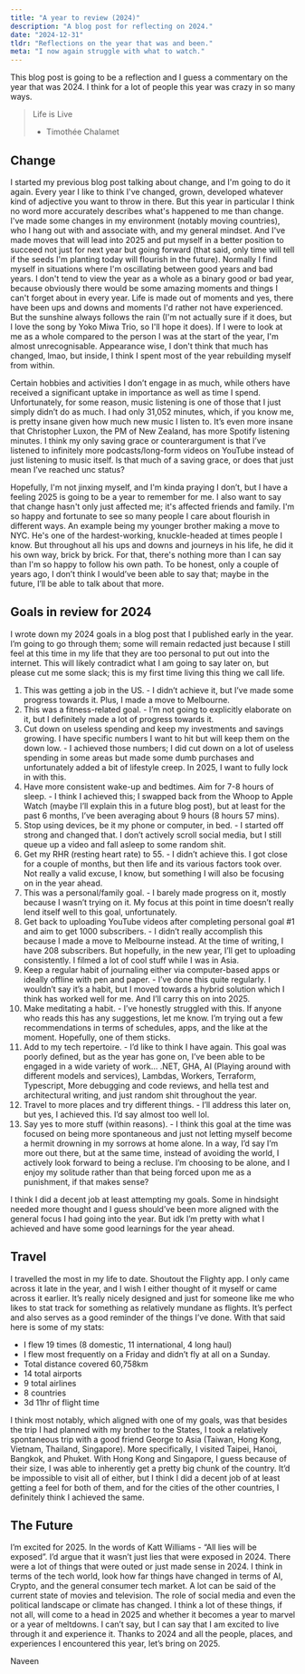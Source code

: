 ```yaml
---
title: "A year to review (2024)"
description: "A blog post for reflecting on 2024."
date: "2024-12-31"
tldr: "Reflections on the year that was and been."
meta: "I now again struggle with what to watch."
---
```


This blog post is going to be a reflection and I guess a commentary on the year that was 2024. I think for a lot of people this year was crazy in so many ways.

> Life is Live
>
> - Timothée Chalamet

## Change

I started my previous blog post talking about change, and I'm going to do it again. Every year I like to think I've changed, grown, developed whatever kind of adjective you want to throw in there. But this year in particular I think no word more accurately describes what's happened to me than change. I've made some changes in my environment (notably moving countries), who I hang out with and associate with, and my general mindset. And I've made moves that will lead into 2025 and put myself in a better position to succeed not just for next year but going forward (that said, only time will tell if the seeds I'm planting today will flourish in the future). Normally I find myself in situations where I'm oscillating between good years and bad years. I don't tend to view the year as a whole as a binary good or bad year, because obviously there would be some amazing moments and things I can't forget about in every year. Life is made out of moments and yes, there have been ups and downs and moments I'd rather not have experienced. But the sunshine always follows the rain (I'm not actually sure if it does, but I love the song by Yoko Miwa Trio, so I'll hope it does). If I were to look at me as a whole compared to the person I was at the start of the year, I'm almost unrecognisable. Appearance wise, I don't think that much has changed, lmao, but inside, I think I spent most of the year rebuilding myself from within.

Certain hobbies and activities I don’t engage in as much, while others have received a significant uptake in importance as well as time I spend. Unfortunately, for some reason, music listening is one of those that I just simply didn’t do as much. I had only 31,052 minutes, which, if you know me, is pretty insane given how much new music I listen to. It’s even more insane that Christopher Luxon, the PM of New Zealand, has more Spotify listening minutes. I think my only saving grace or counterargument is that I’ve listened to infinitely more podcasts/long-form videos on YouTube instead of just listening to music itself. Is that much of a saving grace, or does that just mean I’ve reached unc status?

Hopefully, I'm not jinxing myself, and I'm kinda praying I don’t, but I have a feeling 2025 is going to be a year to remember for me. I also want to say that change hasn't only just affected me; it's affected friends and family. I'm so happy and fortunate to see so many people I care about flourish in different ways. An example being my younger brother making a move to NYC. He's one of the hardest-working, knuckle-headed at times people I know. But throughout all his ups and downs and journeys in his life, he did it his own way, brick by brick. For that, there's nothing more than I can say than I'm so happy to follow his own path. To be honest, only a couple of years ago, I don’t think I would’ve been able to say that; maybe in the future, I’ll be able to talk about that more.

## Goals in review for 2024

I wrote down my 2024 goals in a blog post that I published early in the year. I’m going to go through them; some will remain redacted just because I still feel at this time in my life that they are too personal to put out into the internet. This will likely contradict what I am going to say later on, but please cut me some slack; this is my first time living this thing we call life.

1. This was getting a job in the US. - I didn’t achieve it, but I’ve made some progress towards it. Plus, I made a move to Melbourne.
2. This was a fitness-related goal. - I’m not going to explicitly elaborate on it, but I definitely made a lot of progress towards it.
3. Cut down on useless spending and keep my investments and savings growing. I have specific numbers I want to hit but will keep them on the down low. - I achieved those numbers; I did cut down on a lot of useless spending in some areas but made some dumb purchases and unfortunately added a bit of lifestyle creep. In 2025, I want to fully lock in with this.
4. Have more consistent wake-up and bedtimes. Aim for 7-8 hours of sleep. - I think I achieved this; I swapped back from the Whoop to Apple Watch (maybe I’ll explain this in a future blog post), but at least for the past 6 months, I’ve been averaging about 9 hours (8 hours 57 mins).
5. Stop using devices, be it my phone or computer, in bed. - I started off strong and changed that. I don’t actively scroll social media, but I still queue up a video and fall asleep to some random shit.
6. Get my RHR (resting heart rate) to 55. - I didn’t achieve this. I got close for a couple of months, but then life and its various factors took over. Not really a valid excuse, I know, but something I will also be focusing on in the year ahead.
7. This was a personal/family goal. - I barely made progress on it, mostly because I wasn’t trying on it. My focus at this point in time doesn’t really lend itself well to this goal, unfortunately.
8. Get back to uploading YouTube videos after completing personal goal #1 and aim to get 1000 subscribers. - I didn’t really accomplish this because I made a move to Melbourne instead. At the time of writing, I have 208 subscribers. But hopefully, in the new year, I’ll get to uploading consistently. I filmed a lot of cool stuff while I was in Asia.
9. Keep a regular habit of journaling either via computer-based apps or ideally offline with pen and paper. - I’ve done this quite regularly. I wouldn’t say it’s a habit, but I moved towards a hybrid solution which I think has worked well for me. And I’ll carry this on into 2025.
10. Make meditating a habit. - I’ve honestly struggled with this. If anyone who reads this has any suggestions, let me know. I’m trying out a few recommendations in terms of schedules, apps, and the like at the moment. Hopefully, one of them sticks.
11. Add to my tech repertoire. - I’d like to think I have again. This goal was poorly defined, but as the year has gone on, I’ve been able to be engaged in a wide variety of work… .NET, GHA, AI (Playing around with different models and services), Lambdas, Workers, Terraform, Typescript, More debugging and code reviews, and hella test and architectural writing, and just random shit throughout the year.
12. Travel to more places and try different things. - I’ll address this later on, but yes, I achieved this. I’d say almost too well lol.
13. Say yes to more stuff (within reasons). - I think this goal at the time was focused on being more spontaneous and just not letting myself become a hermit drowning in my sorrows at home alone. In a way, I’d say I’m more out there, but at the same time, instead of avoiding the world, I actively look forward to being a recluse. I’m choosing to be alone, and I enjoy my solitude rather than that being forced upon me as a punishment, if that makes sense?

I think I did a decent job at least attempting my goals. Some in hindsight needed more thought and I guess should’ve been more aligned with the general focus I had going into the year. But idk I’m pretty with what I achieved and have some good learnings for the year ahead.

## Travel

I travelled the most in my life to date. Shoutout the Flighty app. I only came across it late in the year, and I wish I either thought of it myself or came across it earlier. It’s really nicely designed and just for someone like me who likes to stat track for something as relatively mundane as flights. It’s perfect and also serves as a good reminder of the things I’ve done. With that said here is some of my stats:

- I flew 19 times (8 domestic, 11 international, 4 long haul)
- I flew most frequently on a Friday and didn’t fly at all on a Sunday.
- Total distance covered 60,758km
- 14 total airports
- 9 total airlines
- 8 countries
- 3d 11hr of flight time

I think most notably, which aligned with one of my goals, was that besides the trip I had planned with my brother to the States, I took a relatively spontaneous trip with a good friend George to Asia (Taiwan, Hong Kong, Vietnam, Thailand, Singapore). More specifically, I visited Taipei, Hanoi, Bangkok, and Phuket. With Hong Kong and Singapore, I guess because of their size, I was able to inherently get a pretty big chunk of the country. It’d be impossible to visit all of either, but I think I did a decent job of at least getting a feel for both of them, and for the cities of the other countries, I definitely think I achieved the same.

## The Future

I’m excited for 2025. In the words of Katt Williams - “All lies will be exposed”. I’d argue that it wasn’t just lies that were exposed in 2024. There were a lot of things that were outed or just made sense in 2024. I think in terms of the tech world, look how far things have changed in terms of AI, Crypto, and the general consumer tech market. A lot can be said of the current state of movies and television. The role of social media and even the political landscape or climate has changed. I think a lot of these things, if not all, will come to a head in 2025 and whether it becomes a year to marvel or a year of meltdowns. I can’t say, but I can say that I am excited to live through it and experience it. Thanks to 2024 and all the people, places, and experiences I encountered this year, let’s bring on 2025.

Naveen
